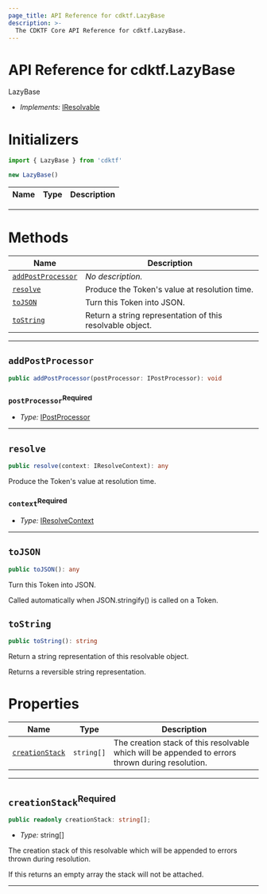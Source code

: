 ```yaml
---
page_title: API Reference for cdktf.LazyBase
description: >-
  The CDKTF Core API Reference for cdktf.LazyBase.
---
```


<!-- This file is generated through yarn generate-docs -->

# API Reference for cdktf.LazyBase

   LazyBase <a name="LazyBase" id="cdktf.LazyBase"></a>
  
  - *Implements:* <a href="#cdktf.IResolvable">IResolvable</a>
  
  # Initializers <a name="Initializers" id="cdktf.LazyBase.Initializer"></a>
  
  ```typescript
  import { LazyBase } from 'cdktf'
  
  new LazyBase()
  ```
  
  | **Name** | **Type** | **Description** |
  | --- | --- | --- |
  
  ---
  
  # Methods <a name="Methods" id="Methods"></a>
  
  | **Name** | **Description** |
  | --- | --- |
  | <code><a href="#cdktf.LazyBase.addPostProcessor">addPostProcessor</a></code> | *No description.* |
  | <code><a href="#cdktf.LazyBase.resolve">resolve</a></code> | Produce the Token's value at resolution time. |
  | <code><a href="#cdktf.LazyBase.toJSON">toJSON</a></code> | Turn this Token into JSON. |
  | <code><a href="#cdktf.LazyBase.toString">toString</a></code> | Return a string representation of this resolvable object. |
  
  ---
  
  ## `addPostProcessor` <a name="addPostProcessor" id="cdktf.LazyBase.addPostProcessor"></a>
  
  ```typescript
  public addPostProcessor(postProcessor: IPostProcessor): void
  ```
  
  ### `postProcessor`<sup>Required</sup> <a name="postProcessor" id="cdktf.LazyBase.addPostProcessor.parameter.postProcessor"></a>
  
  - *Type:* <a href="#cdktf.IPostProcessor">IPostProcessor</a>
  
  ---
  
  ## `resolve` <a name="resolve" id="cdktf.LazyBase.resolve"></a>
  
  ```typescript
  public resolve(context: IResolveContext): any
  ```
  
  Produce the Token's value at resolution time.
  
  ### `context`<sup>Required</sup> <a name="context" id="cdktf.LazyBase.resolve.parameter.context"></a>
  
  - *Type:* <a href="#cdktf.IResolveContext">IResolveContext</a>
  
  ---
  
  ## `toJSON` <a name="toJSON" id="cdktf.LazyBase.toJSON"></a>
  
  ```typescript
  public toJSON(): any
  ```
  
  Turn this Token into JSON.
  
  Called automatically when JSON.stringify() is called on a Token.
  
  ## `toString` <a name="toString" id="cdktf.LazyBase.toString"></a>
  
  ```typescript
  public toString(): string
  ```
  
  Return a string representation of this resolvable object.
  
  Returns a reversible string representation.
  
  
  # Properties <a name="Properties" id="Properties"></a>
  
  | **Name** | **Type** | **Description** |
  | --- | --- | --- |
  | <code><a href="#cdktf.LazyBase.property.creationStack">creationStack</a></code> | <code>string[]</code> | The creation stack of this resolvable which will be appended to errors thrown during resolution. |
  
  ---
  
  ## `creationStack`<sup>Required</sup> <a name="creationStack" id="cdktf.LazyBase.property.creationStack"></a>
  
  ```typescript
  public readonly creationStack: string[];
  ```
  
  - *Type:* string[]
  
  The creation stack of this resolvable which will be appended to errors thrown during resolution.
  
  If this returns an empty array the stack will not be attached.
  
  ---
  
  
